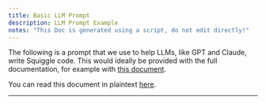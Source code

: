 ```yaml
---
title: Basic LLM Prompt
description: LLM Prompt Example
notes: "This Doc is generated using a script, do not edit directly!"
---
```



The following is a prompt that we use to help LLMs, like GPT and Claude, write Squiggle code. This would ideally be provided with the full documentation, for example with [this document](/llms/documentationBundle.markdown). 

You can read this document in plaintext [here](https://raw.githubusercontent.com/quantified-uncertainty/squiggle/refs/heads/main/packages/website/src/mdx/basicPrompt.mdx).

---

<BasicPrompt />
